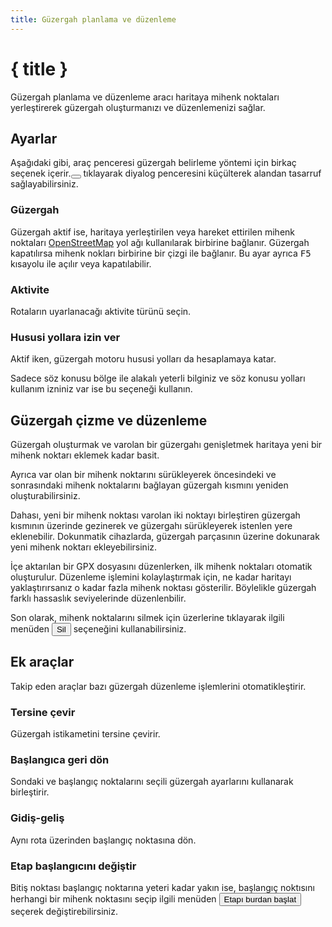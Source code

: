 ```yaml
---
title: Güzergah planlama ve düzenleme
---
```


<script>
</script>

# <Pencil size="24" class="inline-block" style="margin-bottom: 5px" /> { title }

Güzergah planlama ve düzenleme aracı haritaya mihenk noktaları yerleştirerek güzergah oluşturmanızı ve düzenlemenizi sağlar.

## Ayarlar

Aşağıdaki gibi, araç penceresi güzergah belirleme yöntemi için birkaç seçenek içerir.<button><SquareArrowUpLeft size="16" class="inline-block" style="margin-bottom: 2px" /></button> tıklayarak diyalog penceresini küçülterek alandan tasarruf sağlayabilirsiniz.

<div class="flex flex-row justify-center">
    <Routing minimizable={false} class="text-foreground p-3 border rounded-md shadow-lg" />
</div>

### <Route size="16" class="inline-block" style="margin-bottom: 2px" /> Güzergah

Güzergah aktif ise, haritaya yerleştirilen veya hareket ettirilen mihenk noktaları <a href="https://www.openstreetmap.org" target="_blank">OpenStreetMap</a> yol ağı kullanılarak birbirine bağlanır.
Güzergah kapatılırsa mihenk nokları birbirine bir çizgi ile bağlanır.
Bu ayar ayrıca <kbd>F5</kbd> kısayolu ile açılır veya kapatılabilir.

### <Bike size="16" class="inline-block" style="margin-bottom: 2px" /> Aktivite

Rotaların uyarlanacağı aktivite türünü seçin.

### <TriangleAlert size="16" class="inline-block" style="margin-bottom: 2px" /> Hususi yollara izin ver

Aktif iken, güzergah motoru hususi yolları da hesaplamaya katar.

<DocsNote type="warning">

Sadece söz konusu bölge ile alakalı yeterli bilginiz ve söz konusu yolları kullanım izniniz var ise bu seçeneği kullanın.

</DocsNote>

## Güzergah çizme ve düzenleme

Güzergah oluşturmak ve varolan bir güzergahı genişletmek haritaya yeni bir mihenk noktarı eklemek kadar basit.

Ayrıca var olan bir mihenk noktarını sürükleyerek öncesindeki ve sonrasındaki mihenk noktalarını bağlayan güzergah kısmını yeniden oluşturabilirsiniz.

Dahası, yeni bir mihenk noktası varolan iki noktayı birleştiren güzergah kısmının üzerinde gezinerek ve güzergahı sürükleyerek istenlen yere eklenebilir.
Dokunmatik cihazlarda, güzergah parçasının üzerine dokunarak yeni mihenk noktarı ekleyebilirsiniz.

<DocsNote>

İçe aktarılan bir GPX dosyasını düzenlerken, ilk mihenk noktaları otomatik oluşturulur.
Düzenleme işlemini kolaylaştırmak için, ne kadar haritayı yaklaştırırsanız o kadar fazla mihenk noktası gösterilir.
Böylelikle güzergah farklı hassaslık seviyelerinde düzenlenbilir.

</DocsNote>

Son olarak, mihenk noktalarını silmek için üzerlerine tıklayarak ilgili menüden <button><Trash2 size="16" class="inline-block" style="margin-bottom: 4px" />Sil</button> seçeneğini kullanabilirsiniz.

<DocsImage src="tools/routing" alt="Mihenk noktaları güzergahı kolayca düzenlemenizi sağlar." />

## Ek araçlar

Takip eden araçlar bazı güzergah düzenleme işlemlerini otomatikleştirir.

### <ArrowRightLeft size="16" class="inline-block" style="margin-bottom: 2px" /> Tersine çevir

Güzergah istikametini tersine çevirir.

### <Home size="16" class="inline-block" style="margin-bottom: 2px" /> Başlangıca geri dön

Sondaki ve başlangıç noktalarını seçili güzergah ayarlarını kullanarak birleştirir.

### <Repeat size="16" class="inline-block" style="margin-bottom: 2px" /> Gidiş-geliş

Aynı rota üzerinden başlangıç noktasına dön.

### <CirclePlay size="16" class="inline-block" style="margin-bottom: 2px" /> Etap başlangıcını değiştir

Bitiş noktası başlangıç noktarına yeteri kadar yakın ise, başlangıç noktısını herhangi bir mihenk noktasını seçip ilgili menüden <button><CirclePlay size="16" class="inline-block" style="margin-bottom: 2px" />Etapı burdan başlat</button> seçerek değiştirebilirsiniz.
